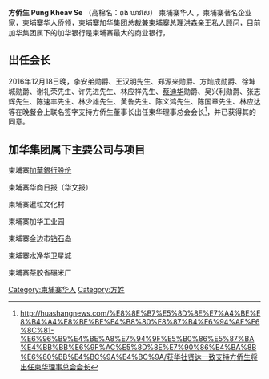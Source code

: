 {{Infobox Politician
| name          = 方侨生
| image         =
| caption       =
| order         =  
| office        = {{le|柬埔寨柬华理事总会会长}}
| term_start    = 
| term_end      = 
| predecessor   =[[杨启秋|杨启秋]]
| successor     = 
| office2        = 
| term_start2    = 
| term_end2      = 
| predecessor2   = 
| successor2     = 
| office3   =
| term_start3    = 
| term_end3      = 
| predecessor3   = 
| successor3     = 
| birth_date    = 
| birth_place   = 
| nationality   = [[柬埔寨华人|柬埔寨华人]]
| death_date    = 
| death_place   = 
| party         = [[柬埔寨人民党|柬埔寨人民党]]
| religion
| relations     = 
| residence     = 
| alma_mater    = 
| occupation    = 
| religion      = [[佛教|佛教]]、[[道教|道教]]
| signature     = 
| website       = 
| footnotes     = 
}}
{{Contains Khmer text}}

'''方侨生 Pung Kheav Se''' （高棉名：ពុង ឃាវសែ） 柬埔寨华人 ，柬埔寨著名企业家，柬埔寨华人侨领，柬埔寨加华集团总裁兼柬埔寨总理洪森亲王私人顾问，目前加华集团属下的加华银行是柬埔寨最大的商业银行，

==出任会长==
2016年12月18日晚，李安弟勋爵、王汉明先生、郑源来勋爵、方灿成勋爵、徐坤城勋爵、谢礼荣先生、许先进先生、林应祥先生、[[蔡迪华|蔡迪华]]勋爵、吴兴利勋爵、张志辉先生、陈速丰先生、林少雄先生、黄鲁先生、陈义鸿先生、陈国章先生、林应达等在晚餐会上联名签字支持方侨生董事长出任柬华理事总会会长<ref>http://huashangnews.com/%E8%8E%B7%E5%8D%8E%E7%A4%BE%E8%B4%A4%E8%BE%BE%E4%B8%80%E8%87%B4%E6%94%AF%E6%8C%81-%E6%96%B9%E4%BE%A8%E7%94%9F%E5%B0%86%E5%87%BA%E4%BB%BB%E6%9F%AC%E5%8D%8E%E7%90%86%E4%BA%8B%E6%80%BB%E4%BC%9A%E4%BC%9A/获华社贤达一致支持方侨生将出任柬华理事总会会长{{dead link|date=2018年3月 |bot=InternetArchiveBot |fix-attempted=yes }}</ref>，并已获得其的同意。

==加华集团属下主要公司与项目==

柬埔寨[[加华银行|加華銀行股份]]

柬埔寨华商日报（华文报）

柬埔寨暹粒文化村

柬埔寨加华工业园

柬埔寨金边市[[钻石岛|钻石岛]]

柬埔寨[[水净华卫星城|水净华卫星城]]

柬埔寨茶胶省碾米厂

[[Category:柬埔寨华人|Category:柬埔寨华人]]
[[Category:方姓|Category:方姓]]